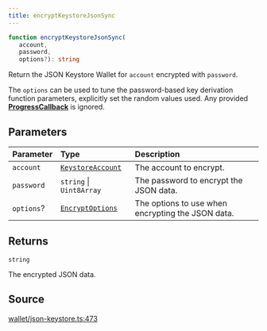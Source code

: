 ```yaml
---
title: encryptKeystoreJsonSync
---
```


```ts
function encryptKeystoreJsonSync(
   account, 
   password, 
   options?): string
```

Return the JSON Keystore Wallet for `account` encrypted with `password`.

The `options` can be used to tune the password-based key derivation function parameters, explicitly set the random
values used. Any provided [**ProgressCallback**](/content/type-aliases/ProgressCallback) is ignored.

## Parameters

| Parameter | Type | Description |
| :------ | :------ | :------ |
| `account` | [`KeystoreAccount`](/content/type-aliases/KeystoreAccount) | The account to encrypt. |
| `password` | `string` \| `Uint8Array` | The password to encrypt the JSON data. |
| `options`? | [`EncryptOptions`](/content/type-aliases/EncryptOptions) | The options to use when encrypting the JSON data. |

## Returns

`string`

The encrypted JSON data.

## Source

[wallet/json-keystore.ts:473](https://github.com/dominant-strategies/quais.js/blob/7ad0a969a30d30fc2cf79fa0dcda980927cb6fd5/src/wallet/json-keystore.ts#L473)
